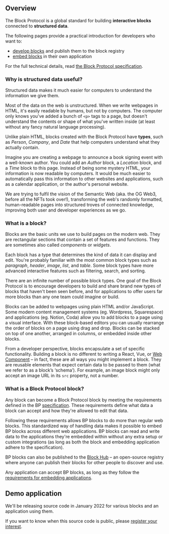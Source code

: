 ## Overview

The Block Protocol is a global standard for building **interactive blocks** connected to **structured data**.

The following pages provide a practical introduction for developers who want to:

- [develop blocks](https://blockprotocol.org/docs/developing-blocks) and publish them to the block registry
- [embed blocks](https://blockprotocol.org/docs/embedding-blocks) in their own application

For the full technical details, read [the Block Protocol specification](https://blockprotocol.org/spec).

### Why is structured data useful?

Structured data makes it much easier for computers to understand the information we give them.

Most of the data on the web is unstructured. When we write webpages in HTML, it's easily readable by humans, but not by computers. The computer only knows you've added a bunch of `<p>` tags to a page, but doesn't understand the contents or shape of what you've written inside (at least without any fancy natural language processing).

Unlike plain HTML, blocks created with the Block Protocol have **types**, such as _Person_, _Company_, and _Date_ that help computers understand what they actually contain.

Imagine you are creating a webpage to announce a book signing event with a well-known author. You could add an _Author_ block, a _Location_ block, and a _Time_ block to this page. Instead of being some mystery HTML, your information is now readable by computers. It would be much easier to automatically pass this information to other websites and applications, such as a calendar application, or the author's personal website.

We are trying to fulfil the vision of the Semantic Web (aka. the OG Web3, before all the NFTs took over!), transforming the web's randomly formatted, human-readable pages into structured troves of connected knowledge, improving both user and developer experiences as we go.

### What is a block?

Blocks are the basic units we use to build pages on the modern web. They are rectangular sections that contain a set of features and functions. They are sometimes also called _components_ or _widgets_.

Each block has a type that determines the kind of data it can display and edit. You're probably familiar with the most common block types such as _paragraph_, _header_, _image_, _list_, and _table_. Some block types have more advanced interactive features such as filtering, search, and sorting.

There are an infinite number of possible block types. One goal of the Block Protocol is to encourage developers to build and share brand new types of blocks that haven't been seen before, and for applications to offer users far more blocks than any one team could imagine or build.

Blocks can be added to webpages using plain HTML and/or JavaScript. Some modern content management systems (eg. Wordpress, Squarespace) and applications (eg. Notion, Coda) allow you to add blocks to a page using a visual interface. With these block-based editors you can usually rearrange the order of blocks on a page using drag and drop. Blocks can be stacked on top of one another, arranged in columns, or embedded inside other blocks.

From a developer perspective, blocks encapsulate a set of specific functionality. Building a block is no different to writing a React, Vue, or [Web Component](https://en.wikipedia.org/wiki/Web_Components) – in fact, these are all ways you might implement a block. They are reusable elements that expect certain data to be passed to them (what we refer to as a block’s ‘schema’). For example, an image block might only accept an image URL in its `src` property, not a number.

### What is a Block Protocol block?

Any block can become a Block Protocol block by meeting the requirements defined in the BP [specification](https://blockprotocol.org/spec). These requirements define what data a block can accept and how they're allowed to edit that data.

Following these requirements allows BP blocks to do more than regular web blocks. This standardized way of handling data makes it possible to embed BP blocks across different web applications. BP blocks can read and write data to the applications they're embedded within without any extra setup or custom integrations (as long as both the block and embedding application adhere to the specification).

BP blocks can also be published to the [Block Hub](https://blockprotocol.org/hub) – an open-source registry where anyone can publish their blocks for other people to discover and use.

Any application can accept BP blocks, as long as they follow the [requirements for embedding applications](https://blockprotocol.org/spec/embedding-applications).

## Demo application

We'll be releasing source code in January 2022 for various blocks and an application using them.

If you want to know when this source code is public, please [register your interest](https://blockprotocol.org/partners).
